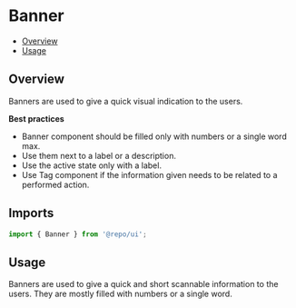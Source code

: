 

<Meta of={BannerStories} />

# Banner

- [Overview](#overview)
- [Usage](#usage)

## Overview

Banners are used to give a quick visual indication to the users.

**Best practices**

- Banner component should be filled only with numbers or a single word max.
- Use them next to a label or a description.
- Use the active state only with a label.
- Use Tag component if the information given needs to be related to a performed action.

## Imports

```js
import { Banner } from '@repo/ui';
```

## Usage

Banners are used to give a quick and short scannable information to the users. They are mostly filled with numbers or a single word.
